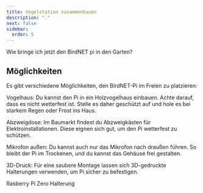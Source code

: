 ```yaml
---
title: Vogelstation zusammenbauen
description: "."
next: false
sidebar:
  order: 5
---
```



Wie bringe ich jetzt den BirdNET pi in den Garten?

## Möglichkeiten

Es gibt verschiedene Möglichkeiten, den BirdNET-Pi im Freien zu platzieren:

Vogelhaus: Du kannst den Pi in ein Holzvogelhaus einbauen. Achte darauf, dass es nicht wetterfest ist. Stelle es daher geschützt auf und hole es bei starkem Regen oder Frost ins Haus.

Abzweigdose: Im Baumarkt findest du Abzweigkästen für Elektroinstallationen. Diese eignen sich gut, um den Pi wetterfest zu schützen.

Mikrofon außen: Du kannst auch nur das Mikrofon nach draußen führen. So bleibt der Pi im Trockenen, und du kannst das Gehäuse frei gestalten.

3D-Druck: Für eine saubere Montage lassen sich 3D-gedruckte Halterungen verwenden, um Pi sicher zu befestigen.

Rasberry Pi Zero Halterung

<ImageLinkCard
  title="Rasberry Pi Zero Mount"
  description="Eine kostenlose digitale Datei für den 3D-Drucker."
  href="https://www.printables.com/model/115161-rasberry-pi-zero-minimalist-mount"
  imgSrc="/schlaumeise//images/project01/pi-setup/01.jpg"
  imgAlt="Foto des lauschenden Vogelhauses"
  isExternal
/>
